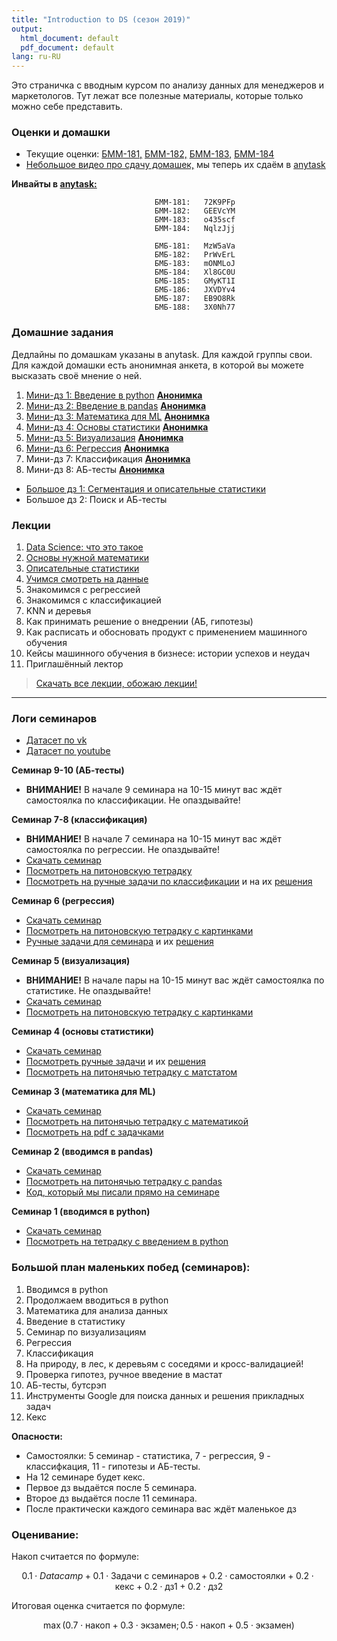 ```yaml
---
title: "Introduction to DS (сезон 2019)"
output:
  html_document: default
  pdf_document: default
lang: ru-RU
---
```


Это страничка с вводным курсом по анализу данных для менеджеров и маркетологов. Тут лежат все полезные материалы, которые только можно себе представить.


### Оценки и домашки

* Текущие оценки: [БММ-181,](https://docs.google.com/spreadsheets/d/e/2PACX-1vQzPkU-SVOzDX_LB-l0zlW_1u2XkWvrkUoub-UXNCL8sJexXU51kiHNSjH71Hm_rfmAXS86l0KlDfna/pubhtml?gid=144425580&single=true) [БММ-182,](https://docs.google.com/spreadsheets/d/e/2PACX-1vQzPkU-SVOzDX_LB-l0zlW_1u2XkWvrkUoub-UXNCL8sJexXU51kiHNSjH71Hm_rfmAXS86l0KlDfna/pubhtml?gid=5661136&single=true) [БММ-183,](https://docs.google.com/spreadsheets/d/e/2PACX-1vQzPkU-SVOzDX_LB-l0zlW_1u2XkWvrkUoub-UXNCL8sJexXU51kiHNSjH71Hm_rfmAXS86l0KlDfna/pubhtml?gid=218128335&single=true) [БММ-184](https://docs.google.com/spreadsheets/d/e/2PACX-1vQzPkU-SVOzDX_LB-l0zlW_1u2XkWvrkUoub-UXNCL8sJexXU51kiHNSjH71Hm_rfmAXS86l0KlDfna/pubhtml?gid=1636765882&single=true)
* [Небольшое видео про сдачу домашек,](https://yadi.sk/i/rVb_Nd7g8AmNog) мы теперь их сдаём в [anytask](https://anytask.org)

__Инвайты в [anytask:](https://anytask.org)__

```
                                БММ-181:   72K9PFp
                                БММ-182:   GEEVcYM
                                БММ-183:   o435scf
                                БММ-184:   NqlzJjj
                              
                                БМБ-181:   MzW5aVa
                                БМБ-182:   PrWvErL
                                БМБ-183:   mONMLoJ
                                БМБ-184:   Xl8GC0U
                                БМБ-185:   GMyKT1I
                                БМБ-186:   JXVDYv4
                                БМБ-187:   EB9O8Rk
                                БМБ-188:   3X0Nh77
```



### Домашние задания

Дедлайны по домашкам указаны в anytask. Для каждой группы свои. Для каждой домашки есть анонимная анкета, в которой вы можете высказать своё мнение о ней.

1. [Мини-дз 1: Введение в python](https://github.com/FUlyankin/HSE_Data_Culture/raw/master/Intro_to_DS_2019/sem_1%262_introduction/little_hw1_intro_to_python.zip)  [__Анонимка__](https://docs.google.com/forms/d/e/1FAIpQLSfI2niGkHtJMW0UEt0RiuDfLikkv9j0qjUicvHY-KkTpQqSkw/viewform)
2. [Мини-дз 2: Введение в pandas](https://github.com/FUlyankin/HSE_Data_Culture/raw/master/Intro_to_DS_2019/sem_1%262_introduction/little_hw2_intro_to_pandas.zip) [__Анонимка__](https://docs.google.com/forms/d/e/1FAIpQLSetSVMF7XRtdEHUp9duuoNofHSOnihr8PPOYUnEna6wqLGxSA/viewform)
3. [Мини-дз 3: Математика для ML](https://github.com/FUlyankin/HSE_Data_Culture/raw/master/Intro_to_DS_2019/sem_3_math/little_hw3_essential_maths.zip) [__Анонимка__](https://docs.google.com/forms/d/e/1FAIpQLSchfOV1ACGwQmZS2BtN-K39A81VoflcOVcGhxP1odqOIicVeA/viewform)
4. [Мини-дз 4: Основы статистики](https://github.com/FUlyankin/HSE_Data_Culture/raw/master/Intro_to_DS_2019/sem_4_matstat/little_hw4_matstat.zip) [__Анонимка__](https://docs.google.com/forms/d/e/1FAIpQLScXIVQNUJW03k76zB5RcOHX0iORIfV-d1-8_KQS4GcuKO5SoA/viewform)
5. [Мини-дз 5: Визуализация](https://github.com/FUlyankin/HSE_Data_Culture/raw/master/Intro_to_DS_2019/sem_5_visual/little_hw5_visual.zip) [__Анонимка__](https://docs.google.com/forms/d/e/1FAIpQLSeQRtu8Xo5g6jDJ3zxgpfMuPa5cgi3igrne40_vqVZwYnDAZA/viewform)
6. [Мини-дз 6: Регрессия](https://github.com/FUlyankin/HSE_Data_Culture/raw/master/Intro_to_DS_2019/sem_6_regression/little_hw6_regression.zip) [__Анонимка__](https://docs.google.com/forms/d/e/1FAIpQLSeRKTL4Obch6jmXVcx9VISuNYDpg0VS0vK0TyTimd88_6YuqA/viewform)
7. Мини-дз 7: Классификация  [__Анонимка__](https://docs.google.com/forms/d/e/1FAIpQLSdYUMyAQcRrIkjKni31LKSz62iSRjyALZhu1zsofzu_WbX9bA/viewform)
8. Мини-дз 8: АБ-тесты  [__Анонимка__](https://docs.google.com/forms/d/e/1FAIpQLSfuBzlC_p1vWgt0sY0ZPyFBQyBLTCZ0SWdc2WGnNWv2aJxycA/viewform)

* [Большое дз 1: Сегментация и описательные статистики](https://github.com/FUlyankin/HSE_Data_Culture/blob/master/Intro_to_DS_2019/big_hw/big_hw1.pdf)
* Большое дз 2: Поиск и АБ-тесты


### Лекции 

1. [Data Science: что это такое](https://github.com/FUlyankin/HSE_Data_Culture/blob/master/Intro_to_DS_2019/lectures_bmm/Intro_to_DS.%20Lecture%201.pdf)
2. [Основы нужной математики](https://github.com/FUlyankin/HSE_Data_Culture/blob/master/Intro_to_DS_2019/lectures_bmm/Intro_to_DS.%20Lecture%202.pdf)
3. [Описательные статистики](https://github.com/FUlyankin/HSE_Data_Culture/blob/master/Intro_to_DS_2019/lectures_bmm/Intro_to_DS.%20Lecture%203.pdf)
4. [Учимся смотреть на данные](https://github.com/FUlyankin/HSE_Data_Culture/blob/master/Intro_to_DS_2019/lectures_bmm/Intro_to_DS.%20Lecture%204.pdf)
5. Знакомимся с регрессией
6. Знакомимся с классификацией
7. KNN и деревья
8. Как принимать решение о внедрении (АБ, гипотезы)
9. Как расписать и обосновать продукт с применением машинного обучения
10. Кейсы машинного обучения в бизнесе: истории успехов и неудач
11. Приглашённый лектор 

> [Скачать все лекции, обожаю лекции!](https://github.com/FUlyankin/HSE_Data_Culture/raw/master/Intro_to_DS_2019/lectures_bmm.zip)


-----------------------

### Логи семинаров

* [Датасет по vk](https://github.com/FUlyankin/HSE_Data_Culture/blob/master/Intro_to_DS_2019/data/vk_main.csv)
* [Датасет по youtube](https://github.com/FUlyankin/HSE_Data_Culture/blob/master/Intro_to_DS_2019/data/youtube_data.csv)

__Семинар 9-10 (АБ-тесты)__

* __ВНИМАНИЕ!__ В начале 9 семинара на 10-15 минут вас ждёт самостоялка по классификации. Не опаздывайте!


__Семинар 7-8 (классификация)__ 

* __ВНИМАНИЕ!__ В начале 7 семинара на 10-15 минут вас ждёт самостоялка по регрессии. Не опаздывайте!
* [Скачать семинар]( )
* [Посмотреть на питоновскую тетрадку](https://nbviewer.jupyter.org/github/FUlyankin/HSE_Data_Culture/blob/master/Intro_to_DS_2019/sem_7%268_classification/sem7%268_classification.ipynb)
* [Посмотреть на ручные задачи по классификации](https://github.com/FUlyankin/HSE_Data_Culture/blob/master/Intro_to_DS_2019/sem_7%268_classification/sem7-8_class.pdf) и на их [решения](https://github.com/FUlyankin/HSE_Data_Culture/blob/master/Intro_to_DS_2019/sem_7%268_classification/sem7-8_class_solving.pdf)


__Семинар 6 (регрессия)__

* [Скачать семинар](https://github.com/FUlyankin/HSE_Data_Culture/raw/master/Intro_to_DS_2019/sem_6_regression/sem_6.zip)
* [Посмотреть на питоновскую тетрадку с картинками](https://nbviewer.jupyter.org/github/FUlyankin/HSE_Data_Culture/blob/master/Intro_to_DS_2019/sem_6_regression/sem6_regression.ipynb)
* [Ручные задачи для семинара](https://github.com/FUlyankin/HSE_Data_Culture/blob/master/Intro_to_DS_2019/sem_6_regression/sem_6.pdf) и их [решения](https://github.com/FUlyankin/HSE_Data_Culture/blob/master/Intro_to_DS_2019/sem_6_regression/sem_6_semi.pdf)

__Семинар 5 (визуализация)__

* __ВНИМАНИЕ!__ В начале пары на 10-15 минут вас ждёт самостоялка по статистике. Не опаздывайте! 
* [Скачать семинар](https://github.com/FUlyankin/HSE_Data_Culture/raw/master/Intro_to_DS_2019/sem_5_visual/sem_5.zip)
* [Посмотреть на питоновскую тетрадку с картинками](https://nbviewer.jupyter.org/github/FUlyankin/HSE_Data_Culture/blob/master/Intro_to_DS_2019/sem_5_visual/sem5_visualisation.ipynb)

__Семинар 4 (основы статистики)__

* [Скачать семинар](https://github.com/FUlyankin/HSE_Data_Culture/raw/master/Intro_to_DS_2019/sem_4_matstat/sem_4.zip)
* [Посмотреть ручные задачи](https://github.com/FUlyankin/HSE_Data_Culture/blob/master/Intro_to_DS_2019/sem_4_matstat/sem4_matstat.pdf) и их [решения](https://github.com/FUlyankin/HSE_Data_Culture/blob/master/Intro_to_DS_2019/sem_4_matstat/sem4_matstat_semi.pdf)
* [Посмотреть на питонячью тетрадку с матстатом](https://nbviewer.jupyter.org/github/FUlyankin/HSE_Data_Culture/blob/master/Intro_to_DS_2019/sem_4_matstat/sem4_matstat.ipynb)

__Семинар 3 (математика для ML)__

* [Скачать семинар](https://github.com/FUlyankin/HSE_Data_Culture/raw/master/Intro_to_DS_2019/sem_3_math/sem_3.zip)
* [Посмотреть на питонячью тетрадку с математикой](https://nbviewer.jupyter.org/github/FUlyankin/HSE_Data_Culture/blob/master/Intro_to_DS_2019/sem_3_math/sem_3_essential_maths.ipynb)
* [Посмотреть на pdf с задачками](https://github.com/FUlyankin/HSE_Data_Culture/blob/master/Intro_to_DS_2019/sem_3_math/sem_3.pdf)

__Семинар 2 (вводимся в pandas)__

* [Скачать семинар](https://github.com/FUlyankin/HSE_Data_Culture/raw/master/Intro_to_DS_2019/sem_1%262_introduction/sem_2.zip)
* [Посмотреть на питонячью тетрадку с pandas](https://nbviewer.jupyter.org/github/FUlyankin/HSE_Data_Culture/blob/master/Intro_to_DS_2019/sem_1%262_introduction/sem2_pandas%20tutorial.ipynb)
* [Код, который мы писали прямо на семинаре](https://nbviewer.jupyter.org/github/FUlyankin/HSE_Data_Culture/blob/master/Intro_to_DS_2019/sem_1%262_introduction/sem2_pandas_on_seminar.ipynb)

__Семинар 1 (вводимся в python)__

* [Скачать семинар](https://github.com/FUlyankin/HSE_Data_Culture/raw/master/Intro_to_DS_2019/sem_1%262_introduction/sem_1.zip)
* [Посмотреть на тетрадку с введением в python](https://nbviewer.jupyter.org/github/FUlyankin/HSE_Data_Culture/blob/master/Intro_to_DS_2019/sem_1%262_introduction/sem1_introdution_python.ipynb)


### Большой план маленьких побед (семинаров):

1. Вводимся в python 
2. Продолжаем вводиться в python 
3. Математика для анализа данных
4. Введение в статистику 
5. Семинар по визуализациям
6. Регрессия 
7. Классификация 
8. На природу, в лес, к деревьям с соседями и кросс-валидацией!
9. Проверка гипотез, ручное введение в мастат
10. АБ-тесты, бутсрэп
11. Инструменты Google для поиска данных и решения прикладных задач
12. Кекс

__Опасности:__ 

* Самостоялки: 5 семинар - статистика, 7 - регрессия, 9 - классифкация, 11 - гипотезы и АБ-тесты. 
* На 12 семинаре будет кекс.
* Первое дз выдаётся после 5 семинара.
* Второе дз выдаётся после 11 семинара. 
* После практически каждого семинара вас ждёт маленькое дз


### Оценивание:

Накоп считается по формуле: 

$$
0.1 \cdot Datacamp + 0.1 \cdot \text{Задачи с семинаров} + 0.2 \cdot \text{самостоялки} + 0.2 \cdot \text{кекс} + 0.2 \cdot \text{дз1} + 0.2 \cdot \text{дз2}
$$

Итоговая оценка считается по формуле: 

$$
\max(0.7 \cdot \text{накоп} + 0.3 \cdot \text{экзамен};  0.5 \cdot \text{накоп} + 0.5 \cdot \text{экзамен})
$$

<br>

<br>

<br>








